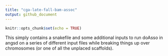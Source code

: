 ```yaml
---
title: "cga-late-fall-bam-assoc"
output: github_document
---
```


```r
knitr::opts_chunk$set(echo = TRUE)
```

This simply contains a snakefile and some additional inputs to run
doAsso in angsd on a series of different input files while breaking
things up over chromosomes (or one of all the unplaced scaffolds).

